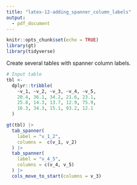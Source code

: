 ```yaml
---
title: "latex-12-adding_spanner_column_labels"
output: 
  - pdf_document
---
```


```r
knitr::opts_chunk$set(echo = TRUE)
library(gt)
library(tidyverse)
```

Create several tables with spanner column labels.

```r
# Input table
tbl <-
  dplyr::tribble(
    ~v_1, ~v_2, ~v_3, ~v_4, ~v_5,
    20.4, 36.1, 34.2, 21.6, 23.1,
    25.8, 14.3, 13.7, 12.9, 75.9,
    16.3, 34.3, 15.1, 93.2, 12.1
  )
```

```r
gt(tbl) |>
  tab_spanner(
    label = "v_1_2",
    columns =  c(v_1, v_2)
  ) |>
  tab_spanner(
    label = "v_4_5",
    columns = c(v_4, v_5)
  ) |>
  cols_move_to_start(columns = v_3)
```
